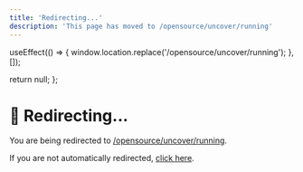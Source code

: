 ```yaml
---
title: 'Redirecting...'
description: 'This page has moved to /opensource/uncover/running'
---
```



  useEffect(() => {
    window.location.replace('/opensource/uncover/running');
  }, []);
  
  return null;
};

<RedirectComponent />

# 🔄 Redirecting...

You are being redirected to [/opensource/uncover/running](/opensource/uncover/running).

If you are not automatically redirected, [click here](/opensource/uncover/running).

<script dangerouslySetInnerHTML={{
  __html: `
    setTimeout(function() {
      if (typeof window !== 'undefined') {
        window.location.href = '/opensource/uncover/running';
      }
    }, 100);
  `
}} />